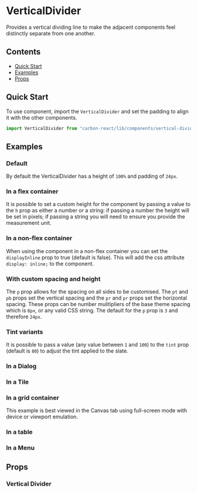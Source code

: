 

<Meta of={VerticalDividerStories} />

# VerticalDivider

Provides a vertical dividing line to make the adjacent components feel distinctly separate from one another.

## Contents

- [Quick Start](#quick-start)
- [Examples](#examples)
- [Props](#props)

## Quick Start

To use component, import the `VerticalDivider` and set the padding to align it with the other components.

```javascript
import VerticalDivider from "carbon-react/lib/components/vertical-divider";
```

## Examples

### Default

By default the VerticalDivider has a height of `100%` and padding of `24px`.

<Canvas of={VerticalDividerStories.Default} />

### In a flex container

It is possible to set a custom height for the component by passing a value to the `h` prop as either a number or a string:
if passing a number the height will be set in pixels; if passing a string you will need to ensure you provide the measurement unit.

<Canvas of={VerticalDividerStories.InAFlexContainer} />

### In a non-flex container

When using the component in a non-flex container you can set the `displayInline` prop to true (default is false). This will
add the css attribute `display: inline;` to the component.

<Canvas of={VerticalDividerStories.InANonFlexContainer} />

### With custom spacing and height

The `p` prop allows for the spacing on all sides to be customised. The `pt` and `pb` props set the vertical spacing and
the `pr` and `pr` props set the horizontal spacing. These props can be number mulitipliers of the base
theme spacing which is `8px`, or any valid CSS string. The default for the `p` prop is `3` and therefore `24px`.

<Canvas of={VerticalDividerStories.WithCustomSpacingHeight} />

### Tint variants

It is possible to pass a value (any value between `1` and `100`) to the `tint` prop (default is `80`) to adjust the tint
applied to the slate.

<Canvas of={VerticalDividerStories.WithCustomTint} />

### In a Dialog

<Canvas of={VerticalDividerStories.InADialog} />

### In a Tile

<Canvas of={VerticalDividerStories.InATile} />

### In a grid container

This example is best viewed in the Canvas tab using full-screen mode with device or viewport emulation.

<Canvas of={VerticalDividerStories.InGridContainer} />

### In a table

<Canvas of={VerticalDividerStories.InATable} />

### In a Menu

<Canvas of={VerticalDividerStories.InAMenu} />

## Props

### Vertical Divider

<ArgTypes of={VerticalDividerStories} />
